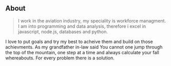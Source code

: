 ## About

> I work in the aviation industry, my speciality is workforce managment. I am into programming and data analysis, therefore i excel in javascript, node.js, databases and python.

I love to put goals and try my best to acheive them and build on those achievments. As my grandfather in-law said You cannot one jump through the top of the mountain, one step at a time and always calculate your fall whereabouts. For every problem there is a solution.
